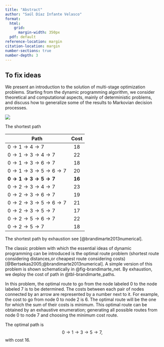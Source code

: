 ```yaml
---
title: "Abstract"
author: "Saúl Díaz Infante Velasco"
format:
  html:
    grid:
      margin-width: 350px
  pdf: default
reference-location: margin
citation-location: margin
number-sections: true
number-depth: 3
---
```


## To fix ideas


We present an introduction to the solution of multi-stage optimization problems.
Starting from the dynamic programming algorithm, we consider theoretical and
computational aspects, mainly of deterministic problems, and discuss how to
generalize some of the results to Markovian decision processes.

::: {#fig-brandimarte_net}

![](../assets/ch_00/network_brandimarte_ex.png){.lightbox}

The shortest path

:::

::: {#tbl-brandimarte_paths .hover .borderless .light}

| Path                                 |  Cost  |
|--------------------------------------|:------:|
| $0 \to 1 \to 4 \to 7$                |   18   |
| $0 \to 1 \to 3 \to 4 \to 7$          |   22   |
| $0 \to 1 \to 3 \to 6 \to 7$          |   18   |
| $0 \to 1 \to 3 \to 5 \to 6 \to 7$    |   20   |
| $\mathbf{0 \to 1 \to 3 \to 5 \to 7}$ | **16** |
| $0 \to 2 \to 3 \to 4 \to 7$          |   23   |
| $0 \to 2 \to 3 \to 6 \to 7$          |   19   |
| $0 \to 2 \to 3 \to 5 \to 6 \to 7$    |   21   |
| $0 \to 2 \to 3 \to 5 \to 7$          |   17   |
| $0 \to 2 \to 5 \to 6 \to 7$          |   22   |
| $0 \to 2 \to 5 \to 7$                |   18   |

The shortest path by exhaustion see [@brandimarte2013numerical].

:::

The classic problem with which the essential ideas of dynamic programming can be introduced is the optimal route problem (shortest route considering distances,or cheapest route considering costs) [@Bertsekas2005;@brandimarte2013numerical]. A simple version of this problem is shown schematically in @fig-brandimarte_net. By exhaustion, we deploy the cost of path in @tbl-brandimarte_paths.

In this problem, the optimal route to go from the node labeled $0$ to the node
labeled $7$ is to be determined. The costs between each pair of nodes connected
by an arrow are represented by a number next to it. For example, the cost to go
from node 0 to node 2 is 6. The optimal route will be the one for which the sum
of their costs is minimum. This optimal route can be obtained by an exhaustive
enumeration; generating all possible routes from node $0$ to node $7$ and
choosing the minimum cost route.

The optimal path is $$
  0 \to   1 \to 3 \to 5 \to  7,
$$ with cost 16.
